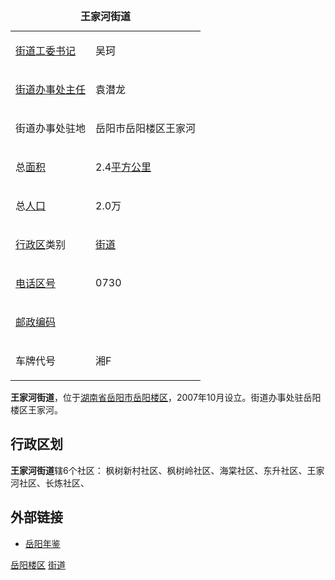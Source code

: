 {| border="1" cellpadding="4" cellspacing="0" align="right" width="280" style="margin: 0 0 1em 1em; background: #ffffff; border: 1px #aaaaaa solid; border-collapse: collapse; font-size: 90%;"
|-----
|+'''王家河街道'''
|-----
|[[街道工委书记|街道工委书记]]||吴珂
|-----
|[[街道办事处主任|街道办事处主任]]||袁潜龙
|-----
| 街道办事处驻地 || 岳阳市岳阳楼区王家河
|-----
| 总[[面积|面积]]
| 2.4[[平方公里|平方公里]]              
|-----
| 总[[人口|人口]]
| 2.0万
|-----
| [[中国行政区|行政区]]类别 || [[街道|街道]]
|-----
| [[电话区号|电话区号]]
| 0730
|-----
|[[邮政编码|邮政编码]] || 
|-----
|车牌代号|| 湘F
|}

'''王家河街道'''，位于[[湖南省|湖南省]][[岳阳市|岳阳市]][[岳阳楼区|岳阳楼区]]，2007年10月设立。街道办事处驻岳阳楼区王家河。

==行政区划==
'''王家河街道'''辖6个社区：
枫树新村社区、枫树岭社区、海棠社区、东升社区、王家河社区、长炼社区、

==外部链接==
*[http://www.yysqw.gov.cn/Html/10/2008/yueyanggaikuo/xingzhengquhua/3193660727.html 岳阳年鉴]{{dead link|date=2018年3月 |bot=InternetArchiveBot |fix-attempted=yes }}

{{湖南小作品}}
{{岳阳市岳阳楼区行政区划}}

[[Category:岳阳街道_(行政区划)|岳阳楼区]]
[[Category:岳阳楼区行政区划|街道]]